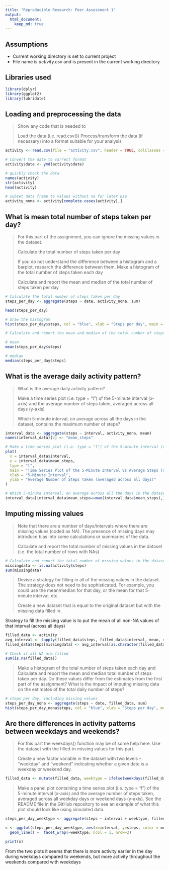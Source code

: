 ```yaml
---
title: "Reproducible Research: Peer Assessment 1"
output: 
  html_document:
    keep_md: true
---
```


## Assumptions
* Current working directory is set to current project
* File name is *activity.csv* and is present in the current working directory

## Libraries used
```r
library(dplyr)
library(ggplot2)
library(lubridate)
```

## Loading and preprocessing the data
>Show any code that is needed to
>
>Load the data (i.e. read.csv())
>Process/transform the data (if necessary) into a format suitable for your analysis

```r
activity <- read.csv(file = "activity.csv", header = TRUE, colClasses = c("numeric", "character", "integer"))

# Convert the date to correct format
activity$date <- ymd(activity$date)

# quickly check the data
names(activity)
str(activity)
head(activity)

# subset data frame to values without na for later use
activity_nona <- activity[complete.cases(activity),]
```

## What is mean total number of steps taken per day?
> For this part of the assignment, you can ignore the missing values in the dataset.
>
> Calculate the total number of steps taken per day
>
> If you do not understand the difference between a histogram and a barplot, research the difference between them. Make a histogram of the total number of steps taken each day
>
> Calculate and report the mean and median of the total number of steps taken per day

```r
# Calculate the total number of steps taken per day
steps_per_day <- aggregate(steps ~ date, activity_nona, sum)

head(steps_per_day)

# draw the histogram
hist(steps_per_day$steps, col = "blue", xlab = "Steps per day", main = "Total Number of Steps per day", breaks = 20)

# Calculate and report the mean and median of the total number of steps taken per day

# mean
mean(steps_per_day$steps)

# median
median(steps_per_day$steps)
```


## What is the average daily activity pattern?
> What is the average daily activity pattern?
>
>Make a time series plot (i.e. type = "l") of the 5-minute interval (x-axis) and the average number of steps taken, averaged across all days (y-axis)
>
>Which 5-minute interval, on average across all the days in the dataset, contains the maximum number of steps?

```r
interval_data <- aggregate(steps ~ interval, activity_nona, mean)
names(interval_data)[2] <- "mean_steps"

# Make a time series plot (i.e. type = "l") of the 5-minute interval (x-axis) and the average number of steps taken, averaged across all days (y-axis)
plot(
  x = interval_data$interval,
  y = interval_data$mean_steps,
  type = "l",
  main = "Time Series Plot of the 5-Minute Interval Vs Average Steps Taken",
  xlab = "5-Minute Interval",
  ylab = "Average Number of Steps Taken (averaged across all days)"
)

# Which 5-minute interval, on average across all the days in the dataset, contains the maximum number of steps?
interval_data[interval_data$mean_steps==max(interval_data$mean_steps),]
```

## Imputing missing values
> Note that there are a number of days/intervals where there are missing values (coded as NA). The presence of missing days may introduce bias into some calculations or summaries of the data.
>
> Calculate and report the total number of missing values in the dataset (i.e. the total number of rows with NAs)

```r
# Calculate and report the total number of missing values in the dataset (i.e. the total number of rows with NAs)
missingdata <- is.na(activity$steps)
sum(missingdata)
```

> Devise a strategy for filling in all of the missing values in the dataset. The strategy does not need to be sophisticated. For example, you could use the mean/median for that day, or the mean for that 5-minute interval, etc.
>
> Create a new dataset that is equal to the original dataset but with the missing data filled in.

Strategy to fill the missing value is to put the mean of all non-NA values of that interval (across all days)
```r
filled_data <- activity
avg_interval <- tapply(filled_data$steps, filled_data$interval, mean, na.rm=TRUE, simplify=TRUE)
filled_data$steps[missingdata] <- avg_interval[as.character(filled_data$interval[missingdata])]

# Check if all NA are filled
sum(is.na(filled_data))
```

> Make a histogram of the total number of steps taken each day and Calculate and report the mean and median total number of steps taken per day. Do these values differ from the estimates from the first part of the assignment? What is the impact of imputing missing data on the estimates of the total daily number of steps?

```r
# steps per day, including missing values
steps_per_day_nona <- aggregate(steps ~ date, filled_data, sum)
hist(steps_per_day_nona$steps, col = "blue", xlab = "Steps per day", main = "Total Number of Steps per day (including missing values)", breaks=20)
```

## Are there differences in activity patterns between weekdays and weekends?
> For this part the weekdays() function may be of some help here. Use the dataset with the filled-in missing values for this part.
>
> Create a new factor variable in the dataset with two levels – “weekday” and “weekend” indicating whether a given date is a weekday or weekend day.
```r
filled_data <- mutate(filled_data, weektype = ifelse(weekdays(filled_data$date) == "Saturday" | weekdays(filled_data$date) == "Sunday", "weekend", "weekday"))
```

> Make a panel plot containing a time series plot (i.e. type = "l") of the 5-minute interval (x-axis) and the average number of steps taken, averaged across all weekday days or weekend days (y-axis). See the README file in the GitHub repository to see an example of what this plot should look like using simulated data.

```r
steps_per_day_weektype <- aggregate(steps ~ interval + weektype, filled_data, mean)

s <- ggplot(steps_per_day_weektype, aes(x=interval, y=steps, color = weektype)) +
  geom_line() +  facet_wrap(~weektype, ncol = 1, nrow=2)

print(s)
```

From the two plots it seems that there is more activity earlier in the day during weekdays compared to weekends, but more activity throughout the weekends compared with weekdays